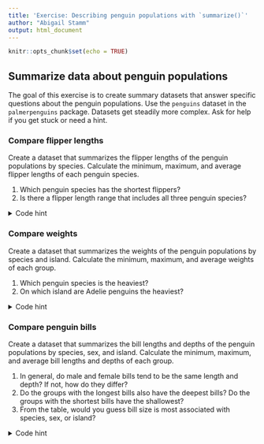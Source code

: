 ---
title: 'Exercise: Describing penguin populations with `summarize()`'
author: "Abigail Stamm"
output: html_document
---

```{r setup, include=FALSE}
knitr::opts_chunk$set(echo = TRUE)
```

## Summarize data about penguin populations

The goal of this exercise is to create summary datasets that answer specific questions about the penguin populations. Use the `penguins` dataset in the `palmerpenguins` package. Datasets get steadily more complex. Ask for help if you get stuck or need a hint.


### Compare flipper lengths

Create a dataset that summarizes the flipper lengths of the penguin populations by species. Calculate the minimum, maximum, and average flipper lengths of each penguin species. 

1. Which penguin species has the shortest flippers?
1. Is there a flipper length range that includes all three penguin species?

<details>
<summary>Code hint</summary>
  Example:  
  `group_by(data, x)`  
  `summarize(data, x = min(y))`  
  `ungroup(data, x)`   
  Remember to account for `NA` values.  

<details>
<summary>Advanced code hint</summary>
  Example:  
  `data %>% group_by(species)`  
  `data %>% summarize(min_length = min(flipper_length_mm))`  
  `data %>% ungroup(species)`  
  
<details>
<summary>Precise code hint</summary>
  Example:  
  <pre>
  <code>
  data %>% group_by(species) %>%
      summarize(min_length = min(flipper_length_mm, na.rm = TRUE)) %>%
      ungroup(species)
  </code>
  </pre>
</details>
</details>
</details>



### Compare weights

Create a dataset that summarizes the weights of the penguin populations by species and island. Calculate the minimum, maximum, and average weights of each group. 

1. Which penguin species is the heaviest?
1. On which island are Adelie penguins the heaviest?

<details>
<summary>Code hint</summary>
  Example:  
  `group_by(data, x)`  
  `summarize(data, x = min(y))`  
  `ungroup(data, x)`   
  Remember to account for `NA` values.  

<details>
<summary>Advanced code hint</summary>
  Example:  
  `data %>% group_by(species, island)`  
  `data %>% summarize(min_length = min(body_mass_g))`  
  `data %>% ungroup(species, island)`  
  
<details>
<summary>Precise code hint</summary>
  Example:  
  <pre>
  <code>
  data %>% group_by(species, island) %>%
      summarize(min_weight = min(body_mass_g, na.rm = TRUE),
                max_weight = max(body_mass_g, na.rm = TRUE)) %>%
      ungroup(species, island)
  </code>
  </pre>
</details>
</details>
</details>



### Compare penguin bills

Create a dataset that summarizes the bill lengths and depths of the penguin populations by species, sex, and island. Calculate the minimum, maximum, and average bill lengths and depths of each group. 

1. In general, do male and female bills tend to be the same length and depth? If not, how do they differ?
1. Do the groups with the longest bills also have the deepest bills? Do the groups with the shortest bills have the shallowest?
1. From the table, would you guess bill size is most associated with species, sex, or island?


<details>
<summary>Code hint</summary>
  Example:  
  `group_by(data, x)`  
  `summarize(data, x = min(y))`  
  `ungroup(data, x)`   
  Remember to account for `NA` values.  

<details>
<summary>Advanced code hint</summary>
  Example:  
  `data %>% group_by(species, island, sex)`  
  `data %>% summarize(min_depth = min(bill_depth_mm))`  
  `data %>% ungroup(species, island, sex)`  
  
<details>
<summary>Precise code hint</summary>
  Example:  
  <pre>
  <code>
  data %>% group_by(species, island, sex) %>%
      summarize(min_depth = min(bill_depth_mm, na.rm = TRUE),
                max_length = max(bill_length_mm, na.rm = TRUE)) %>%
      ungroup(species, island, sex)
  </code>
  </pre>
</details>
</details>
</details>





